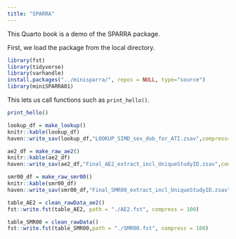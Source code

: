 ```yaml
---
title: "SPARRA"
---
```


This Quarto book is a demo of the SPARRA package.

First, we load the package from the local directory.

```r
library(fst)
library(tidyverse)
library(varhandle)
install.packages("../minisparra/", repos = NULL, type="source")
library(miniSPARRA01)
```

This lets us call functions such as `print_hello()`.

```r
print_hello()
```

```r
lookup_df = make_lookup()
knitr::kable(lookup_df)
haven::write_sav(lookup_df,"LOOKUP_SIMD_sex_dob_for_ATI.zsav",compress=TRUE)
```

```r
ae2_df = make_raw_ae2()
knitr::kable(ae2_df)
haven::write_sav(ae2_df,"Final_AE2_extract_incl_UniqueStudyID.zsav",compress=TRUE)
```

```r
smr00_df = make_raw_smr00()
knitr::kable(smr00_df)
haven::write_sav(smr00_df,"Final_SMR00_extract_incl_UniqueStudyID.zsav",compress=TRUE)
```

```r
table_AE2 = clean_rawData_ae2()
fst::write.fst(table_AE2, path = "./AE2.fst", compress = 100)
```

```r
table_SMR00 = clean_rawData()
fst::write.fst(table_SMR00,path = "./SMR00.fst", compress = 100)
```
